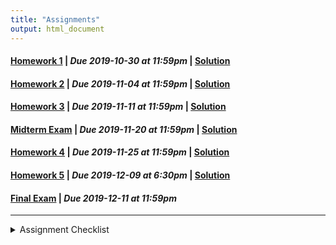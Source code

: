 ```yaml
---
title: "Assignments"
output: html_document
---
```


#### [Homework 1](https://rstudio.cloud/spaces/36306/project/642824){target="_blank"} | *Due 2019-10-30 at 11:59pm* | [Solution](https://rstudio.cloud/spaces/36306/project/668101){target="_blank"}
#### [Homework 2](https://rstudio.cloud/spaces/36306/project/659054){target="_blank"} | *Due 2019-11-04 at 11:59pm* | [Solution](https://rstudio.cloud/spaces/36306/project/707563){target="_blank"}
#### [Homework 3](https://rstudio.cloud/spaces/36306/project/664603){target="_blank"} | *Due 2019-11-11 at 11:59pm* | [Solution](https://rstudio.cloud/spaces/36306/project/728379){target="_blank"}
#### [Midterm Exam](https://rstudio.cloud/spaces/36306/project/728374){target="_blank"} | *Due 2019-11-20 at 11:59pm* | [Solution](https://rstudio.cloud/spaces/36306/project/773587){target="_blank"}
#### [Homework 4](https://rstudio.cloud/spaces/36306/project/664614){target="_blank"} | *Due 2019-11-25 at 11:59pm* | [Solution](https://rstudio.cloud/spaces/36306/project/773604){target="_blank"}
#### [Homework 5](https://rstudio.cloud/spaces/36306/project/664618){target="_blank"} | *Due 2019-12-09 at 6:30pm* | [Solution](https://rstudio.cloud/spaces/36306/project/785585){target="_blank"}
#### [Final Exam](https://rstudio.cloud/spaces/36306/project/785581){target="_blank"} | *Due 2019-12-11 at 11:59pm*

---
<details>
<summary>Assignment Checklist
</summary>

1. Login to [RStudio Cloud](https://rstudio.cloud/)
2. Navigate to the course workspace
3. Click on the homework assignment
4. Click Start or Continue, whichever appears at the top of the assignment
5. Look at `README.md` for homework instructions
6. Make the needed changes to your project (do not make changes after the due date)
</details>